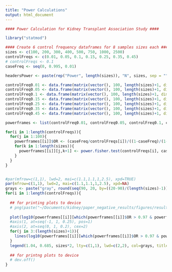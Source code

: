 ```yaml
---
title: "Power Calculations"
output: html_document
---
```


```r
#### Power Calculation for Kidney Transplant Association Study ####

library("statmod")

#### Create 6 control frequency dataframes for 8 samples sizes each ####
sizes <- c(100, 200, 300, 400, 500, 750, 1000, 2500)
controlFreqs <- c(0.01, 0.05, 0.1, 0.15, 0.25, 0.35, 0.45)
# controlFreqs <- 0.1
caseFreq <- seq(0, 0.995, 0.01)

headersPower <- paste(rep("Power", length(sizes)), "N", sizes, sep = "")

controlFreq0.01 <- data.frame(matrix(vector(), 100, length(sizes)+1, dimnames=list(c(), c("OR", headersPower))), stringsAsFactors=F)
controlFreq0.05 <- data.frame(matrix(vector(), 100, length(sizes)+1, dimnames=list(c(), c("OR", headersPower))), stringsAsFactors=F)
controlFreq0.1 <- data.frame(matrix(vector(), 100, length(sizes)+1, dimnames=list(c(), c("OR", headersPower))), stringsAsFactors=F)
controlFreq0.15 <- data.frame(matrix(vector(), 100, length(sizes)+1, dimnames=list(c(), c("OR", headersPower))), stringsAsFactors=F)
controlFreq0.25 <- data.frame(matrix(vector(), 100, length(sizes)+1, dimnames=list(c(), c("OR", headersPower))), stringsAsFactors=F)
controlFreq0.35 <- data.frame(matrix(vector(), 100, length(sizes)+1, dimnames=list(c(), c("OR", headersPower))), stringsAsFactors=F)
controlFreq0.45 <- data.frame(matrix(vector(), 100, length(sizes)+1, dimnames=list(c(), c("OR", headersPower))), stringsAsFactors=F)

powerframes <- list(controlFreq0.01, controlFreq0.05, controlFreq0.1, controlFreq0.15, controlFreq0.25, controlFreq0.35, controlFreq0.45)

for(i in 1:length(controlFreqs)){
  for(j in 1:100){
    powerframes[[i]]$OR <- (caseFreq/controlFreqs[i])/((1-caseFreq)/(1-controlFreqs[i]))
    for(k in 1:length(sizes)){
      powerframes[[i]][j,k+1] <- power.fisher.test(controlFreqs[i], caseFreq[j], n1=sizes[k], n2=sizes[k], alpha=0.0000005, nsim=500, alternative="two.sided")
    }
  }
}


#par(mfrow=c(1,1), lwd=2, mai=c(1.1,1.1,1,2.5), xpd=TRUE)
par(mfrow=c(1,1), lwd=2, mai=c(1.1,1.1,1,2.5), xpd=NA)
grays <- paste("gray", round(seq(90, 20, by=((20-90)/(length(sizes)-1)))), sep="")
for(i in 1:length(controlFreqs)){
  
  ## for printing plots to device
  # png(paste("~/Documents/kidney/paper_negative_results/figures/results/power_ctrlfreq", controlFreqs[i], ".png", sep = ""))
  
  plot(log10(powerframes[[i]][which(powerframes[[i]]$OR > 0.97 & powerframes[[i]]$OR < 10.97), "OR"]), powerframes[[i]][which(powerframes[[i]]$OR > 0.97 & powerframes[[i]]$OR < 10.97), 2], type = "l", col=grays[1], xlim = c(0, 1), ylim=c(0,1.01), main = paste("Power for control freq = ", controlFreqs[i], "  &  alpha = 5e-7", sep=""), xlab = expression("log"[10]*"(Odds Ratio)"), ylab = "Power", cex=2, cex.main=2, cex.axis=1.65, cex.lab=1.65)
  #axis(1, at=seq(-1, 1, 0.25), pos=1)
  #axis(2, at=seq(0, 1, 0.2), cex=2)
  for(j in 3:(length(sizes)+1)){
    lines(log10(powerframes[[i]][which(powerframes[[i]]$OR > 0.97 & powerframes[[i]]$OR < 10.97), "OR"]), powerframes[[i]][which(powerframes[[i]]$OR > 0.97 & powerframes[[i]]$OR < 10.97),j], col=grays[j-1])
  }
  legend(1.04, 0.685, sizes*2, lty=c(1,1), lwd=c(2,2), col=grays, title="sample sizes", cex=1.6)
  
  ## for printng plots to device
  # dev.off()
}
```
